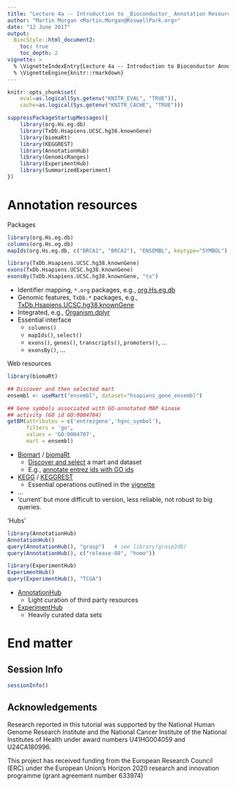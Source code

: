 ```yaml
---
title: "Lecture 4a -- Introduction to _Bioconductor_ Annotation Resources"
author: "Martin Morgan <Martin.Morgan@RoswellPark.org>"
date: "12 June 2017"
output:
  BiocStyle::html_document2:
    toc: true
    toc_depth: 2
vignette: >
  % \VignetteIndexEntry{Lecture 4a -- Introduction to Bioconductor Annotation Resources}
  % \VignetteEngine{knitr::rmarkdown}
---
```


```r
knitr::opts_chunk$set(
    eval=as.logical(Sys.getenv("KNITR_EVAL", "TRUE")),
    cache=as.logical(Sys.getenv("KNITR_CACHE", "TRUE")))
```

```r
suppressPackageStartupMessages({
    library(org.Hs.eg.db)
    library(TxDb.Hsapiens.UCSC.hg38.knownGene)
    library(biomaRt)
    library(KEGGREST)
    library(AnnotationHub)
    library(GenomicRanges)
    library(ExperimentHub)
    library(SummarizedExperiment)
})
```

# Annotation resources

Packages

```r
library(org.Hs.eg.db)
columns(org.Hs.eg.db)
mapIds(org.Hs.eg.db, c("BRCA1", "BRCA2"), "ENSEMBL", keytype="SYMBOL")

library(TxDb.Hsapiens.UCSC.hg38.knownGene)
exons(TxDb.Hsapiens.UCSC.hg38.knownGene)
exonsBy(TxDb.Hsapiens.UCSC.hg38.knownGene, "tx")
```

- Identifier mapping, `*.org` packages, e.g., [org.Hs.eg.db][]
- Genomic features, `TxDb.*` packages, e.g.,
  [TxDb.Hsapiens.UCSC.hg38.knownGene][]
- Integrated, e.g., [Organism.dplyr][]
- Essential interface
    - `columns()`
    - `mapIds()`, `select()`
    - `exons()`, `genes()`, `transcripts()`, `promoters()`, ...
    - `exonsBy()`, ...

[org.Hs.eg.db]: https://bioconductor.org/packages/org.Hs.eg.db
[TxDb.Hsapiens.UCSC.hg38.knownGene]: https://bioconductor.org/packages/TxDb.Hsapiens.UCSC.hg38.knownGene
[Organism.dplyr]: https://bioconductor.org/packages/Organism.dplyr

Web resources

```r
library(biomaRt)

## Discover and then selected mart
ensembl <- useMart("ensembl", dataset="hsapiens_gene_ensembl")

## Gene symbols associated with GO-annotated MAP kinase
## activity (GO id GO:0004704)
getBM(attributes = c('entrezgene','hgnc_symbol'), 
      filters = 'go', 
      values = 'GO:0004707',
      mart = ensembl)
```

- [Biomart][Biomart-web] / [biomaRt][]
    - [Discover and select][biomaRt-mart] a mart and dataset
    - E.g., [annotate entrez ids with GO ids][biomaRt-map]
- [KEGG][] / [KEGGREST][]
    - Essential operations outlined in the [vignette][KEGGREST-vignette]
- ...
- 'current' but more difficult to version, less reliable, not robust
  to big queries.

[Biomart-web]: http://www.ensembl.org/biomart
[biomaRt]: https://bioconductor.org/packages/biomaRt
[biomaRt-mart]: http://bioconductor.org/packages/release/bioc/vignettes/biomaRt/inst/doc/biomaRt.html#selecting-a-biomart-database-and-dataset
[biomaRt-map]: http://bioconductor.org/packages/release/bioc/vignettes/biomaRt/inst/doc/biomaRt.html#annotate-a-set-of-entrezgene-identifiers-with-go-annotation

[KEGG]: http://www.genome.jp/kegg/pathway.html
[KEGGREST]: https://bioconductor.org/packages/KEGGREST
[KEGGREST-vignette]: http://bioconductor.org/packages/release/bioc/vignettes/KEGGREST/inst/doc/KEGGREST-vignette.html

'Hubs'

```r
library(AnnotationHub)
AnnotationHub()
query(AnnotationHub(), "grasp")   # see library(grasp2db)
query(AnnotationHub(), c("release-88", "homo"))

library(ExperimentHub)
ExperimentHub()
query(ExperimentHub(), "TCGA")
```

- [AnnotationHub][]
    - Light curation of third party resources

- [ExperimentHub][]
    - Heavily curated data sets

[AnnotationHub]: https://bioconductor.org/packages/AnnotationHub
[ExperimentHub]: https://bioconductor.org/packages/ExperimentHub

# End matter

## Session Info

```r
sessionInfo()
```

## Acknowledgements

Research reported in this tutorial was supported by the National Human
Genome Research Institute and the National Cancer Institute of the
National Institutes of Health under award numbers U41HG004059 and
U24CA180996.

This project has received funding from the European Research Council
(ERC) under the European Union's Horizon 2020 research and innovation
programme (grant agreement number 633974)
